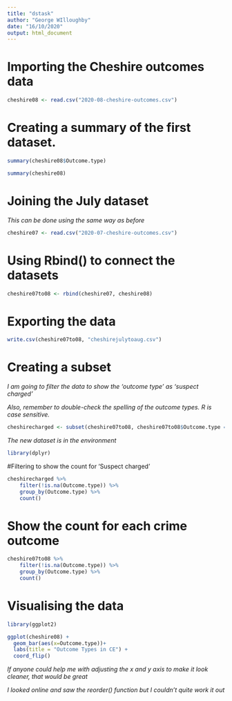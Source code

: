 ```yaml
---
title: "dstask"
author: "George WIlloughby"
date: "16/10/2020"
output: html_document
---
```

# Importing the Cheshire outcomes data

```r
cheshire08 <- read.csv("2020-08-cheshire-outcomes.csv")
```

# Creating a summary of the first dataset.

```r
summary(cheshire08$Outcome.type)
```

```r
summary(cheshire08)
```

# Joining the July dataset

*This can be done using the same way as before*

```r
cheshire07 <- read.csv("2020-07-cheshire-outcomes.csv")
```

# Using Rbind() to connect the datasets

```r
cheshire07to08 <- rbind(cheshire07, cheshire08)
```

# Exporting the data

```r
write.csv(cheshire07to08, "cheshirejulytoaug.csv")
```

# Creating a subset

*I am going to filter the data to show the 'outcome type' as 'suspect charged'* 

*Also, remember to double-check the spelling of the outcome types. R is case sensitive.*

```r
cheshirecharged <- subset(cheshire07to08, cheshire07to08$Outcome.type == "Suspect charged")
```

*The new dataset is in the environment*

```r
library(dplyr)
```

#Filtering to show the count for 'Suspect charged'

```r
cheshirecharged %>% 
    filter(!is.na(Outcome.type)) %>% 
    group_by(Outcome.type) %>% 
    count()
```

# Show the count for each crime outcome

```r
cheshire07to08 %>% 
    filter(!is.na(Outcome.type)) %>% 
    group_by(Outcome.type) %>% 
    count()
```
# Visualising the data

```r
library(ggplot2)
```

```r
ggplot(cheshire08) +
  geom_bar(aes(x=Outcome.type))+
  labs(title = "Outcome Types in CE") +
  coord_flip()
```
*If anyone could help me with adjusting the x and y axis to make it look cleaner, that would be great*

*I looked online and saw the reorder() function but I couldn't quite work it out* 













